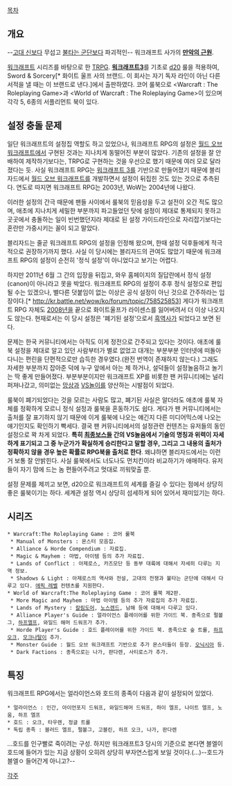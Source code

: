 [[목차]]
== 개요 ==
--[[고대 신]]보다 무섭고 [[불타는 군단]]보다 파괴적인-- 워크래프트 사가의 '''[[만악의 근원]]'''.

[[워크래프트]] 시리즈를 바탕으로 한 [[TRPG]]. '''[[워크래프트3]]'''를 기초로 [[d20]] 룰을 적용하여, Sword & Sorcery[* 화이트 울프 사의 브랜드. 이 회사는 자기 독자 라인이 아닌 다른 서적을 낼 때는 이 브랜드로 낸다.]에서 출판하였다. 코어 룰북으로 <Warcraft : The Roleplaying Game>과 <World of Warcraft : The Roleplaying Game>이 있으며 각각 5, 6종의 서플리먼트 북이 있다.

== 설정 충돌 문제 ==
일단 워크래프트의 설정집 역할도 하고 있었으나, 워크래프트 RPG의 설정은 [[월드 오브 워크래프트]]에서 구현된 것과는 지나치게 동떨어진 부분이 많았다. 기존의 설정을 잘 안배하여 제작하기보다는, TRPG로 구현하는 것을 우선으로 했기 때문에 여러 모로 달라졌다는 듯. 사실 워크래프트 RPG는 [[워크래프트 3]]를 기반으로 만들어졌기 때문에 블리자드에서 [[월드 오브 워크래프트]]를 개발하면서 설정이 뒤집힌 것도 있는 것으로 추측된다. 연도로 따지면 워크래프트 RPG는 2003년, WoW는 2004년에 나왔다.

이러한 설정의 간극 때문에 팬들 사이에서 룰북의 믿음성을 두고 설전이 오간 적도 많으며, 애초에 지나치게 세밀한 부분까지 파고들었던 탓에 설정이 제대로 통제되지 못하고 곳곳에서 충돌하는 일이 빈번했던지라 제대로 된 설정 가이드라인으로 자리잡기보다는 혼란만 가중시키는 꼴이 되고 말았다.

블리자드는 줄곧 워크래프트 RPG의 설정을 인정해 왔으며, 한때 설정 덕후들에게 적극적으로 권장하기까지 했다. 사실 이 당시에는 블리자드의 관여도 많았기 때문에 워크래프트 RPG의 설정이 순전히 '정식 설정'이 아니었다고 보기는 어렵다.

하지만 2011년 6월 그 간의 입장을 뒤집고, 와우 홈페이지의 질답란에서 정식 설정(canon)이 아니라고 못을 박았다. 워크래프트 RPG의 설정이 추후 정식 설정으로 편입될 수는 있겠으나, 별다른 덧붙임이 없는 이상은 공식 설정이 아닌 것으로 간주하라는 입장이다.[* http://kr.battle.net/wow/ko/forum/topic/758525853] 게다가 워크래프트 RPG 자체도 [[2008년]]을 끝으로 화이트울프가 라이센스를 잃어버려서 더 이상 나오지도 않는다. 현재로서는 이 당시 설정은 '폐기된 설정'으로서 [[흑역사]]가 되었다고 보면 된다.

문제는 한국 커뮤니티에서는 아직도 이게 정전으로 간주되고 있다는 것이다. 애초에 룰북 설정을 제대로 알고 있던 사람부터가 별로 없었고 대개는 부분부분 인터넷에 떠돌아다니는 편린을 단편적으로만 습득한 경우였다.(완전 번역이 존재하지 않는다.) 그래도 자세한 부분까지 잡아준 덕에 누구 앞에서 아는 체 하거나, 설덕들이 설정놀음하고 놀기는 딱 좋게 만들어졌다. 부분부분이지만 워크래프트 XP를 비롯한 팬 커뮤니티에는 널리 퍼져나갔고, 의미없는 [[망상]]과 [[VS놀이]]를 양산하는 시발점이 되었다. 

룰북이 폐기되었다는 것을 모르는 사람도 많고, 폐기된 사실은 알더라도 애초에 룰북 자체를 정확하게 모르니 정식 설정과 룰북을 혼동하기도 쉽다. 게다가 팬 커뮤니티에서는 출처를 잘 표기하지 않기 때문에 이게 룰북에 나오는 얘긴지 다른 미디어믹스에 나오는 얘기인지도 확인하기 빡세다. 결국 팬 커뮤니티에서의 설정관련 컨텐츠는 유저들의 동인설정으로 꽉 차게 되었다. '''특히 [[최종보스]]들 간의 VS놀음에서 기술의 명칭과 위력이 자세하게 표기되고 그 중 누군가가 확실하게 승리한다고 말할 경우, 그리고 그 내용의 출처가 정확하지 않을 경우 높은 확률로 RPG북을 출처로 한다'''. 왜냐하면 블리자드에서는 이런 거 보통 잘 안밝힌다. 사실 룰북에서도 너도나도 먼치킨이라 비교하기가 애매하다. 유저들이 자기 맘에 드는 놈 편들어주려고 멋대로 끼워맞출 뿐.

설정 문제를 제끼고 보면, d20으로 워크래프트의 세계를 즐길 수 있다는 점에서 상당히 좋은 룰북이기는 하다. 세계관 설정 역시 상당히 섬세하게 되어 있어서 재미있기는 하다.
== 시리즈 ==
 * Warcraft:The Roleplaying Game : 코어 룰북
  * Manual of Monsters : 몬스터 모음집.
  * Alliance & Horde Compendium : 자료집.
  * Magic & Mayhem : 마법, 아이템 등의 추가 자료집.
  * Lands of Conflict : 아제로스, 카즈모단 등 동부 대륙에 대해서 자세히 다루는 지역 정보. 
  * Shadows & Light : 아제로스의 역사와 전설, 고대의 전쟁과 불타는 군단에 대해서 다루고 있다. [[에픽 레벨]] 컨텐츠를 지원한다.
 * World of Warcraft:The Roleplaying Game : 코어 룰북 제2판.
  * More Magic and Mayhem : 마법 아이템 등의 추가 자료집의 추가 자료집.
  * Lands of Mystery : [[칼림도어]], [[노스렌드]], 남해 등에 대해서 다루고 있다.
  * Alliance Player's Guide : 얼라이언스 플레이어를 위한 가이드 북. 종족으로 펄볼그, [[하프엘프]], 와일드 해머 드워프가 추가.
  * Horde Player's Guide : 호드 플레이어를 위한 가이드 북. 종족으로 숲 트롤, [[하프오크]], [[모크나탈]]이 추가.
  * Monster Guide : 월드 오브 워크래프트 기반으로 추가 몬스터들이 등장. [[오닉시아]] 등.
  * Dark Factions : 종족으로는 나가, 판다렌, 사티로스가 추가.

== 특징 ==
워크래프트 RPG에서는 얼라이언스와 호드의 종족이 다음과 같이 설정되어 있었다.
 * 얼라이언스 : 인간, 아이언포지 드워프, 와일드해머 드워프, 하이 엘프, 나이트 엘프, 노움, 하프 엘프
 * 호드 : 오크, 타우렌, 정글 트롤
 * 독립 종족 : 블러드 엘프, 펄볼그, 고블린, 하프 오크, 나가, 판다렌

…호드를 인구빨로 죽이려는 구성. 하지만 워크래프트3 당시의 기준으로 본다면 블엘이 호드에 들어가 있는 지금 상황이 오히려 상당히 부자연스럽게 보일 것이다.(…)--호드가 블엘ㅇ 들어간게 아니고?--

[[각주]]
